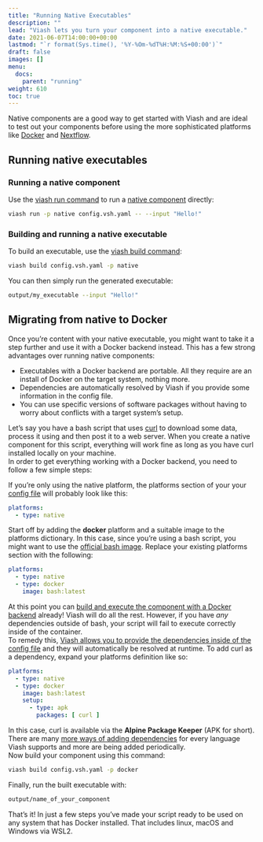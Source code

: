 ```yaml
---
title: "Running Native Executables"
description: ""
lead: "Viash lets you turn your component into a native executable."
date: 2021-06-07T14:00:00+00:00
lastmod: "`r format(Sys.time(), '%Y-%Om-%dT%H:%M:%S+00:00')`"
draft: false
images: []
menu:
  docs:
    parent: "running"
weight: 610
toc: true
---
```


Native components are a good way to get started with Viash and are ideal to test out your components before using the more sophisticated platforms like [Docker](/docs/reference_config/platform-docker/) and [Nextflow](/docs/reference_config/platform-nextflow/). 

## Running native executables

### Running a native component

Use the [viash run command](/docs/reference_commands/run/) to run a [native component](/docs/reference_config/platform-native) directly:

```bash
viash run -p native config.vsh.yaml -- --input "Hello!"
```

### Building and running a native executable

To build an executable, use the [viash build command](/docs/reference_commands/build/):

```bash
viash build config.vsh.yaml -p native
```

You can then simply run the generated executable:

```bash
output/my_executable --input "Hello!"
```

## Migrating from native to Docker

Once you're content with your native executable, you might want to take it a step further and use it with a Docker backend instead. This has a few strong advantages over running native components:

- Executables with a Docker backend are portable. All they require are an install of Docker on the target system, nothing more.
- Dependencies are automatically resolved by Viash if you provide some information in the config file.
- You can use specific versions of software packages without having to worry about conflicts with a target system's setup.

Let's say you have a bash script that uses [curl](https://curl.se/) to download some data, process it using and then post it to a web server. When you create a native component for this script, everything will work fine as long as you have curl installed locally on your machine.  
In order to get everything working with a Docker backend, you need to follow a few simple steps:

If you're only using the native platform, the platforms section of your your [config file](/docs/reference_config/config/) will probably look like this: 

```yaml
platforms:
  - type: native
```

Start off by adding the **docker** platform and a suitable image to the platforms dictionary. In this case, since you're using a bash script, you might want to use the [official bash image](https://hub.docker.com/_/bash).
Replace your existing platforms section with the following:

```yaml
platforms:
  - type: native
  - type: docker
    image: bash:latest
```

At this point you can [build and execute the component with a Docker backend](/docs/running/executables-docker/) already! Viash will do all the rest. However, if you have *any* dependencies outside of bash, your script will fail to execute correctly inside of the container.  
To remedy this, [Viash allows you to provide the dependencies inside of the config file](/docs/reference_config/platform-docker/#setup-list) and they will automatically be resolved at runtime. To add curl as a dependency, expand your platforms definition like so:

```yaml
platforms:
  - type: native
  - type: docker
    image: bash:latest
    setup:
      - type: apk
        packages: [ curl ]
```

In this case, curl is available via the **Alpine Package Keeper** (APK for short). There are many [more ways of adding dependencies](/docs/reference_config/platform-docker/#setup-list) for every language Viash supports and more are being added periodically.  
Now build your component using this command:

```bash
viash build config.vsh.yaml -p docker
```

Finally, run the built executable with:

```bash
output/name_of_your_component
```

That's it! In just a few steps you've made your script ready to be used on any system that has Docker installed. That includes linux, macOS and Windows via WSL2.